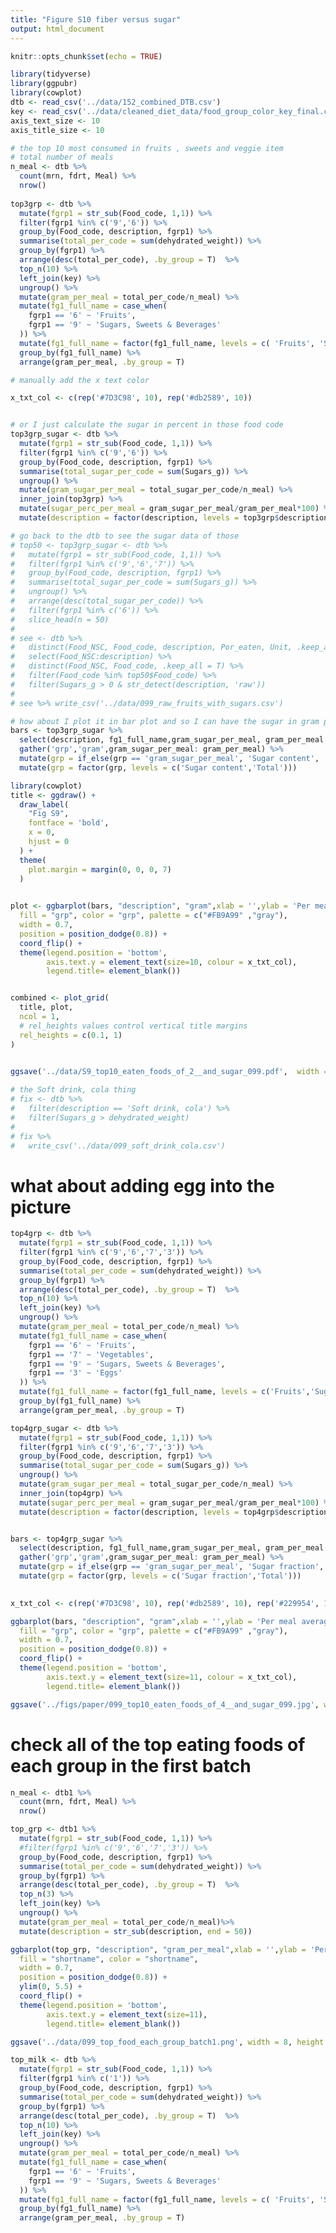 ```yaml
---
title: "Figure S10 fiber versus sugar"
output: html_document
---
```


```r
knitr::opts_chunk$set(echo = TRUE)
```

```r
library(tidyverse)
library(ggpubr)
library(cowplot)
dtb <- read_csv('../data/152_combined_DTB.csv')
key <- read_csv('../data/cleaned_diet_data/food_group_color_key_final.csv', col_types = 'ccccc')
axis_text_size <- 10
axis_title_size <- 10
```

```r
# the top 10 most consumed in fruits , sweets and veggie item 
# total number of meals 
n_meal <- dtb %>% 
  count(mrn, fdrt, Meal) %>% 
  nrow()
  
top3grp <- dtb %>% 
  mutate(fgrp1 = str_sub(Food_code, 1,1)) %>% 
  filter(fgrp1 %in% c('9','6')) %>% 
  group_by(Food_code, description, fgrp1) %>% 
  summarise(total_per_code = sum(dehydrated_weight)) %>% 
  group_by(fgrp1) %>% 
  arrange(desc(total_per_code), .by_group = T)  %>% 
  top_n(10) %>% 
  left_join(key) %>% 
  ungroup() %>% 
  mutate(gram_per_meal = total_per_code/n_meal) %>% 
  mutate(fg1_full_name = case_when(
    fgrp1 == '6' ~ 'Fruits',
    fgrp1 == '9' ~ 'Sugars, Sweets & Beverages'
  )) %>% 
  mutate(fg1_full_name = factor(fg1_full_name, levels = c( 'Fruits', 'Sugars, Sweets & Beverages'))) %>% 
  group_by(fg1_full_name) %>% 
  arrange(gram_per_meal, .by_group = T)

# manually add the x text color

x_txt_col <- c(rep('#7D3C98', 10), rep('#db2589', 10))


# or I just calculate the sugar in percent in those food code
top3grp_sugar <- dtb %>% 
  mutate(fgrp1 = str_sub(Food_code, 1,1)) %>% 
  filter(fgrp1 %in% c('9','6')) %>% 
  group_by(Food_code, description, fgrp1) %>% 
  summarise(total_sugar_per_code = sum(Sugars_g)) %>% 
  ungroup() %>% 
  mutate(gram_sugar_per_meal = total_sugar_per_code/n_meal) %>% 
  inner_join(top3grp) %>% 
  mutate(sugar_perc_per_meal = gram_sugar_per_meal/gram_per_meal*100) %>% 
  mutate(description = factor(description, levels = top3grp$description))


```

```r
# go back to the dtb to see the sugar data of those 
# top50 <- top3grp_sugar <- dtb %>% 
#   mutate(fgrp1 = str_sub(Food_code, 1,1)) %>% 
#   filter(fgrp1 %in% c('9','6','7')) %>% 
#   group_by(Food_code, description, fgrp1) %>% 
#   summarise(total_sugar_per_code = sum(Sugars_g)) %>% 
#   ungroup() %>% 
#   arrange(desc(total_sugar_per_code)) %>% 
#   filter(fgrp1 %in% c('6')) %>% 
#   slice_head(n = 50)
# 
# see <- dtb %>% 
#   distinct(Food_NSC, Food_code, description, Por_eaten, Unit, .keep_all = T) %>% 
#   select(Food_NSC:description) %>% 
#   distinct(Food_NSC, Food_code, .keep_all = T) %>% 
#   filter(Food_code %in% top50$Food_code) %>% 
#   filter(Sugars_g > 0 & str_detect(description, 'raw')) 
# 
# see %>% write_csv('../data/099_raw_fruits_with_sugars.csv')
```


```r
# how about I plot it in bar plot and so I can have the sugar in gram per meal in the same bar to show the perc
bars <- top3grp_sugar %>% 
  select(description, fg1_full_name,gram_sugar_per_meal, gram_per_meal ) %>% 
  gather('grp','gram',gram_sugar_per_meal: gram_per_meal) %>% 
  mutate(grp = if_else(grp == 'gram_sugar_per_meal', 'Sugar content', 'Total') ) %>% 
  mutate(grp = factor(grp, levels = c('Sugar content','Total'))) 

library(cowplot)
title <- ggdraw() + 
  draw_label(
    "Fig S9",
    fontface = 'bold',
    x = 0,
    hjust = 0
  ) +
  theme(
    plot.margin = margin(0, 0, 0, 7)
  )
  

plot <- ggbarplot(bars, "description", "gram",xlab = '',ylab = 'Per meal average consumption (gram)',
  fill = "grp", color = "grp", palette = c("#FB9A99" ,"gray"),
  width = 0.7, 
  position = position_dodge(0.8)) +
  coord_flip() +
  theme(legend.position = 'bottom',
        axis.text.y = element_text(size=10, colour = x_txt_col),
        legend.title= element_blank())


combined <- plot_grid(
  title, plot,
  ncol = 1,
  # rel_heights values control vertical title margins
  rel_heights = c(0.1, 1)
)

 
ggsave('../data/S9_top10_eaten_foods_of_2__and_sugar_099.pdf',  width = 210, height = 297, units = "mm", device = 'pdf', plot = combined)

```

```r
# the Soft drink, cola thing
# fix <- dtb %>% 
#   filter(description == 'Soft drink, cola') %>% 
#   filter(Sugars_g > dehydrated_weight)
# 
# fix %>% 
#   write_csv('../data/099_soft_drink_cola.csv')
```


# what about adding egg into the picture

```r
top4grp <- dtb %>% 
  mutate(fgrp1 = str_sub(Food_code, 1,1)) %>% 
  filter(fgrp1 %in% c('9','6','7','3')) %>% 
  group_by(Food_code, description, fgrp1) %>% 
  summarise(total_per_code = sum(dehydrated_weight)) %>% 
  group_by(fgrp1) %>% 
  arrange(desc(total_per_code), .by_group = T)  %>% 
  top_n(10) %>% 
  left_join(key) %>% 
  ungroup() %>% 
  mutate(gram_per_meal = total_per_code/n_meal) %>% 
  mutate(fg1_full_name = case_when(
    fgrp1 == '6' ~ 'Fruits',
    fgrp1 == '7' ~ 'Vegetables',
    fgrp1 == '9' ~ 'Sugars, Sweets & Beverages',
    fgrp1 == '3' ~ 'Eggs'
  )) %>% 
  mutate(fg1_full_name = factor(fg1_full_name, levels = c('Fruits','Sugars, Sweets & Beverages', 'Vegetables', 'Eggs'))) %>% 
  group_by(fg1_full_name) %>% 
  arrange(gram_per_meal, .by_group = T)

top4grp_sugar <- dtb %>% 
  mutate(fgrp1 = str_sub(Food_code, 1,1)) %>% 
  filter(fgrp1 %in% c('9','6','7','3')) %>% 
  group_by(Food_code, description, fgrp1) %>% 
  summarise(total_sugar_per_code = sum(Sugars_g)) %>% 
  ungroup() %>% 
  mutate(gram_sugar_per_meal = total_sugar_per_code/n_meal) %>% 
  inner_join(top4grp) %>% 
  mutate(sugar_perc_per_meal = gram_sugar_per_meal/gram_per_meal*100) %>% 
  mutate(description = factor(description, levels = top4grp$description))


bars <- top4grp_sugar %>% 
  select(description, fg1_full_name,gram_sugar_per_meal, gram_per_meal ) %>% 
  gather('grp','gram',gram_sugar_per_meal: gram_per_meal) %>% 
  mutate(grp = if_else(grp == 'gram_sugar_per_meal', 'Sugar fraction', 'Total') ) %>% 
  mutate(grp = factor(grp, levels = c('Sugar fraction','Total'))) 
  

x_txt_col <- c(rep('#7D3C98', 10), rep('#db2589', 10), rep('#229954', 10), rep('#F1C40F', 10))

ggbarplot(bars, "description", "gram",xlab = '',ylab = 'Per meal average consumption (gram)',
  fill = "grp", color = "grp", palette = c("#FB9A99" ,"gray"),
  width = 0.7, 
  position = position_dodge(0.8)) +
  coord_flip() +
  theme(legend.position = 'bottom',
        axis.text.y = element_text(size=11, colour = x_txt_col),
        legend.title= element_blank())

ggsave('../figs/paper/099_top10_eaten_foods_of_4__and_sugar_099.jpg', width = 8.3, height = 9)
```

# check all of the top eating foods of each group in the first batch 

```r
n_meal <- dtb1 %>% 
  count(mrn, fdrt, Meal) %>% 
  nrow()

top_grp <- dtb1 %>% 
  mutate(fgrp1 = str_sub(Food_code, 1,1)) %>% 
  #filter(fgrp1 %in% c('9','6','7','3')) %>% 
  group_by(Food_code, description, fgrp1) %>% 
  summarise(total_per_code = sum(dehydrated_weight)) %>% 
  group_by(fgrp1) %>% 
  arrange(desc(total_per_code), .by_group = T)  %>% 
  top_n(3) %>% 
  left_join(key) %>% 
  ungroup() %>% 
  mutate(gram_per_meal = total_per_code/n_meal)%>% 
  mutate(description = str_sub(description, end = 50))

ggbarplot(top_grp, "description", "gram_per_meal",xlab = '',ylab = 'Per meal average consumption (gram)',
  fill = "shortname", color = "shortname", 
  width = 0.7, 
  position = position_dodge(0.8)) +
  ylim(0, 5.5) +
  coord_flip() +
  theme(legend.position = 'bottom',
        axis.text.y = element_text(size=11),
        legend.title= element_blank())

ggsave('../data/099_top_food_each_group_batch1.png', width = 8, height = 6)
```

```r
top_milk <- dtb %>% 
  mutate(fgrp1 = str_sub(Food_code, 1,1)) %>% 
  filter(fgrp1 %in% c('1')) %>% 
  group_by(Food_code, description, fgrp1) %>% 
  summarise(total_per_code = sum(dehydrated_weight)) %>% 
  group_by(fgrp1) %>% 
  arrange(desc(total_per_code), .by_group = T)  %>% 
  top_n(10) %>% 
  left_join(key) %>% 
  ungroup() %>% 
  mutate(gram_per_meal = total_per_code/n_meal) %>% 
  mutate(fg1_full_name = case_when(
    fgrp1 == '6' ~ 'Fruits',
    fgrp1 == '9' ~ 'Sugars, Sweets & Beverages'
  )) %>% 
  mutate(fg1_full_name = factor(fg1_full_name, levels = c( 'Fruits', 'Sugars, Sweets & Beverages'))) %>% 
  group_by(fg1_full_name) %>% 
  arrange(gram_per_meal, .by_group = T)
```


